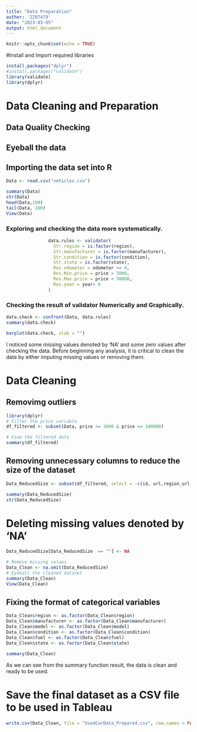 ```yaml
---
title: "Data Preparation"
author: '2207479'
date: "2023-03-05"
output: html_document
---
```


```r
knitr::opts_chunk$set(echo = TRUE)
```

#Install and Import required libraries

```r
install.packages("dplyr")
#install.packages("validate")
library(validate)
library(dplyr)

```

# Data Cleaning and Preparation



## Data Quality Checking


## Eyeball the data


## Importing the data set into R
```r
Data <- read.csv("vehicles.csv")
```

```r
summary(Data)
str(Data)
head(Data,100)
tail(Data, 100)
View(Data)

```


### Exploring and checking the data more systematically.

```r
                data.rules <- validator(
                  Str.region = is.factor(region),
                  Str.manufacturer = is.factor(manufacturer),
                  Str.condition = is.factor(condition),
                  Str.state = is.factor(state),
                  Res.odometer = odometer >= 0,
                  Res.Min.price = price > 3000,
                  Res.Max.price = price < 50000,
                  Res.year = year> 0
                )


```


### Checking the result of validator Numerically and Graphically.
```r
data.check <- confront(Data, data.rules)
summary(data.check)
```


```r
barplot(data.check, xlab = "")

```


I noticed some missing values denoted by 'NA' and some zero values after checking the data. Before beginning any analysis, it is critical to clean the data by either imputing missing values or removing them.



# Data Cleaning

## Removimg outliers
```r
library(dplyr)
# Filter the price variable
df_filtered <- subset(Data, price >= 3000 & price <= 100000)

# View the filtered data
summary(df_filtered)

```





## Removing unnecessary columns to reduce the size of the dataset
```r
Data_ReducedSize <- subset(df_filtered, select = -c(id, url,region_url,cylinders,title_status,transmission,VIN,drive,size,type,paint_color,image_url,description,county,posting_date ))

```

```r
summary(Data_ReducedSize)
str(Data_ReducedSize)
```


# Deleting missing values denoted by 'NA'
```r
Data_ReducedSize[Data_ReducedSize  == ""] <- NA

# Remove missing values
Data_Clean <- na.omit(Data_ReducedSize)
# Eyeball the cleaned dataset
summary(Data_Clean)
View(Data_Clean)
```
## Fixing the format of categorical variables
```r
Data_Clean$region <- as.factor(Data_Clean$region)
Data_Clean$manufacturer <- as.factor(Data_Clean$manufacturer)
Data_Clean$model <- as.factor(Data_Clean$model)
Data_Clean$condition <- as.factor(Data_Clean$condition)
Data_Clean$fuel <- as.factor(Data_Clean$fuel)
Data_Clean$state <- as.factor(Data_Clean$state)

```


```r
summary(Data_Clean)
```

As we can see from the summary function result, the data is clean and ready to be used.


# Save the final dataset as a CSV file to be used in Tableau
```r
write.csv(Data_Clean, file = "UsedCarData_Prepared.csv", row.names = FALSE)

```





